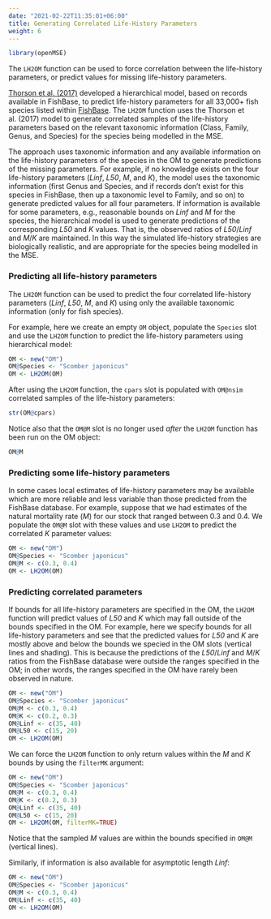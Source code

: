 ```yaml
---
date: "2021-02-22T11:35:01+06:00"
title: Generating Correlated Life-History Parameters
weight: 6
---
```


```r
library(openMSE)
```

The `LH2OM` function can be used to force correlation between the life-history parameters, or predict values for missing life-history parameters. 

[Thorson et al. (2017)](https://esajournals.onlinelibrary.wiley.com/doi/abs/10.1002/eap.1606) developed a hierarchical model, based on records available in FishBase, to predict life-history parameters for all 33,000+ fish species listed within [FishBase](www.fishbase.org). The `LH2OM` function uses the Thorson et al. (2017) model to generate correlated samples of the life-history parameters based on the relevant taxonomic information (Class, Family, Genus, and Species) for the species being modelled in the MSE.

The approach uses taxonomic information and any available information on the life-history parameters of the species in the OM to generate predictions of the missing parameters. For example, if no knowledge exists on the four life-history parameters (*Linf*, *L50*, *M*, and *K*), the model uses the taxonomic information (first Genus and Species, and if records don’t exist for this species in FishBase, then up a taxonomic level to Family, and so on) to generate predicted values for all four parameters. If information is available for some parameters, e.g., reasonable bounds on *Linf* and *M* for the species, the hierarchical model is used to generate predictions of the corresponding *L50* and *K* values. That is, the observed ratios of *L50*/*Linf* and *M*/*K* are maintained. In this way the simulated life-history strategies are biologically realistic, and are appropriate for the species being modelled in the MSE.

### Predicting all life-history parameters
The `LH2OM` function can be used to predict the four correlated life-history parameters (*Linf*, *L50*, *M*, and *K*) using only the available taxonomic information (only for fish species).

For example, here we create an empty `OM` object, populate the `Species` slot and use the `LH2OM` function to predict the life-history parameters using hierarchical model:

```r
OM <- new("OM")
OM@Species <- "Scomber japonicus"
OM <- LH2OM(OM)
```

After using the `LH2OM` function, the `cpars` slot is populated with `OM@nsim` correlated samples of the life-history parameters:
```r
str(OM@cpars)
```

Notice also that the `OM@M` slot is no longer used *after* the `LH2OM` function has been run on the OM object:
```r
OM@M
```

### Predicting some life-history parameters
In some cases local estimates of life-history parameters may be available which are more reliable and less variable than those predicted from the FishBase database. For example, suppose that we had estimates of the natural mortality rate (*M*) for our stock that ranged between 0.3 and 0.4. We populate the `OM@M` slot with these values and use `LH2OM` to predict the correlated *K* parameter values:

```r
OM <- new("OM")
OM@Species <- "Scomber japonicus"
OM@M <- c(0.3, 0.4)
OM <- LH2OM(OM)
```


### Predicting correlated parameters
If bounds for all life-history parameters are specified in the OM, the `LH2OM` function will predict values of *L50* and *K* which may fall outside of the bounds specified in the OM. For example, here we specify bounds for all life-history parameters and see that the predicted values for *L50* and *K* are mostly above and below the bounds we specied in the OM slots (vertical lines and shading). This is because the predictions of the *L50*/*Linf* and *M*/*K* ratios from the FishBase database were outside the ranges specified in the OM; in other words, the ranges specified in the OM have rarely been observed in nature.

```r
OM <- new("OM")
OM@Species <- "Scomber japonicus"
OM@M <- c(0.3, 0.4)
OM@K <- c(0.2, 0.3)
OM@Linf <- c(35, 40)
OM@L50 <- c(15, 20)
OM <- LH2OM(OM)
```


We can force the `LH2OM` function to only return values within the *M* and *K* bounds by using the `filterMK` argument:

```r
OM <- new("OM")
OM@Species <- "Scomber japonicus"
OM@M <- c(0.3, 0.4)
OM@K <- c(0.2, 0.3)
OM@Linf <- c(35, 40)
OM@L50 <- c(15, 20)
OM <- LH2OM(OM, filterMK=TRUE)
```

Notice that the sampled *M* values are within the bounds specified in `OM@M` (vertical lines).

Similarly, if information is also available for asymptotic length *Linf*:

```r
OM <- new("OM")
OM@Species <- "Scomber japonicus"
OM@M <- c(0.3, 0.4)
OM@Linf <- c(35, 40)
OM <- LH2OM(OM)
```
